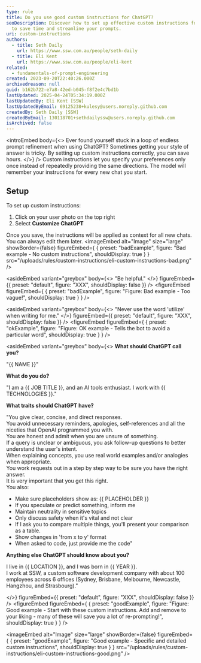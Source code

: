 ```yaml
---
type: rule
title: Do you use good custom instructions for ChatGPT?
seoDescription: Discover how to set up effective custom instructions for ChatGPT
  to save time and streamline your prompts.
uri: custom-instructions
authors:
  - title: Seth Daily
    url: https://www.ssw.com.au/people/seth-daily
  - title: Eli Kent
    url: https://www.ssw.com.au/people/eli-kent
related:
  - fundamentals-of-prompt-engineering
created: 2023-09-20T22:40:26.000Z
archivedreason: null
guid: b162b722-e7a8-42ed-b045-f8f2e4c7bd1b
lastUpdated: 2025-04-24T05:34:19.000Z
lastUpdatedBy: Eli Kent [SSW]
lastUpdatedByEmail: 69125238+kulesy@users.noreply.github.com
createdBy: Seth Daily [SSW]
createdByEmail: 130118701+sethdailyssw@users.noreply.github.com
isArchived: false
---
```

<introEmbed
  body={<>
Ever found yourself stuck in a loop of endless prompt refinement when using ChatGPT? Sometimes getting your style of answer is tricky. By setting up custom instructions correctly, you can save hours.
  </>}
/>
Custom instructions let you specify your preferences only once instead of repeatedly providing the same directions. The model will remember your instructions for every new chat you start.

## Setup

To set up custom instructions:

1. Click on your user photo on the top right
2. Select **Customize ChatGPT**

Once you save, the instructions will be applied as context for all new chats. You can always edit them later.
<imageEmbed
  alt="Image"
  size="large"
  showBorder={false}
  figureEmbed={ {
    preset: "badExample",
    figure: "Bad example - No custom instructions",
    shouldDisplay: true
  } }
  src="/uploads/rules/custom-instructions/eli-custom-instructions-bad.png"
/>

<asideEmbed
  variant="greybox"
  body={<>
    "Be helpful."
  </>}
  figureEmbed={{
    preset: "default",
    figure: "XXX",
    shouldDisplay: false
  }}
/>
<figureEmbed figureEmbed={ {
  preset: "badExample",
  figure: "Figure: Bad example - Too vague!",
  shouldDisplay: true
} } />


<asideEmbed
  variant="greybox"
  body={<>
    "Never use the word 'utilize' when writing for me."
  </>}
  figureEmbed={{
    preset: "default",
    figure: "XXX",
    shouldDisplay: false
  }}
/>
<figureEmbed figureEmbed={ {
  preset: "okExample",
  figure: "Figure: OK example - Tells the bot to avoid a particular word",
  shouldDisplay: true
} } />


<asideEmbed
  variant="greybox"
  body={<>
    **What should ChatGPT call you?**

"&#123;&#123; NAME &#125;&#125;"

**What do you do?**

"I am a &#123;&#123; JOB TITLE &#125;&#125;, and an AI tools enthusiast. I work with &#123;&#123; TECHNOLOGIES &#125;&#125;."

**What traits should ChatGPT have?**

"You give clear, concise, and direct responses.   \
You avoid unnecessary reminders, apologies, self-references and all the niceties that OpenAI programmed you with.   \
You are honest and admit when you are unsure of something.   \
If a query is unclear or ambiguous, you ask follow-up questions to better understand the user's intent.   \
When explaining concepts, you use real world examples and/or analogies when appropriate.   \
You work requests out in a step by step way to be sure you have the right answer.   \
It is very important that you get this right.   \
You also:

* Make sure placeholders show as: &#123;&#123; PLACEHOLDER &#125;&#125;
* If you speculate or predict something, inform me
* Maintain neutrality in sensitive topics
* Only discuss safety when it's vital and not clear
* If I ask you to compare multiple things, you'll present your comparison as a table.
* Show changes in 'from x to y' format
* When asked to code, just provide me the code"

**Anything else ChatGPT should know about you?**

I live in &#123;&#123; LOCATION &#125;&#125;, and I was born in &#123;&#123; YEAR &#125;&#125;.   \
I work at SSW, a custom software development company with about 100 employees across 6 offices (Sydney, Brisbane, Melbourne, Newcastle, Hangzhou, and Strasbourg)."

  </>}
  figureEmbed={{
    preset: "default",
    figure: "XXX",
    shouldDisplay: false
  }}
/>
<figureEmbed figureEmbed={ {
  preset: "goodExample",
  figure: "Figure: Good example - Start with these custom instructions. Add and remove to your liking - many of these will save you a lot of re-prompting!",
  shouldDisplay: true
} } />

<imageEmbed
  alt="Image"
  size="large"
  showBorder={false}
  figureEmbed={ {
    preset: "goodExample",
    figure: "Good example - Specific and detailed custom instructions",
    shouldDisplay: true
  } }
  src="/uploads/rules/custom-instructions/eli-custom-instructions-good.png"
/>

